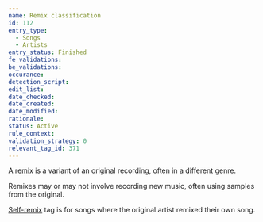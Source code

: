 ```yaml
---
name: Remix classification
id: 112
entry_type:
  - Songs
  - Artists
entry_status: Finished
fe_validations:
be_validations:
occurance:
detection_script:
edit_list:
date_checked:
date_created:
date_modified:
rationale:
status: Active
rule_context:
validation_strategy: 0
relevant_tag_id: 371
---
```

A [remix](https://vocadb.net/T/371/remix) is a variant of an original recording, often in a different genre. 

Remixes may or may not involve recording new music, often using samples from the original.

[Self-remix](https://vocadb.net/T/392/self-remix) tag is for songs where the original artist remixed their own song.

